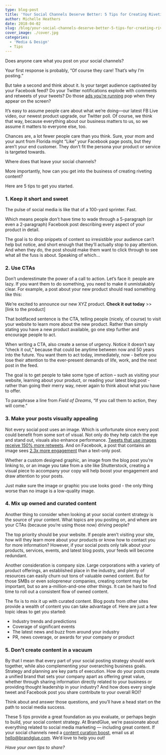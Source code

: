 ```yaml
---
type: blog-post
title: 'Your Social Channels Deserve Better: 5 Tips for Creating Riveting Content'
author: Michelle Heathers
date: 2018-04-02
slug: /blog/your-social-channels-deserve-better-5-tips-for-creating-riveting-content
cover_image: ./cover.jpg
categories:
  - 'Media & Design'
  - Tips
---
```


Does anyone care what you post on your social channels?

Your first response is probably, “Of course they care! That’s why I’m posting.”

But take a second and think about it. Is your target audience captivated by your Facebook feed? Do your Twitter notifications explode with comments and retweets of your tweets? Do those [ads you’re running][1] pop when they appear on the screen?

It’s easy to assume people care about what we’re doing—our latest FB Live video, our newest product upgrade, our Twitter poll. Of course, we think that way, because everything about our business matters to us, so we assume it matters to everyone else, too.

Chances are, a lot fewer people care than you think. Sure, your mom and your aunt from Florida might “Like” your Facebook page posts, but they aren’t your end customer. They don’t fit the persona your product or service is targeted towards.

Where does that leave your social channels?

More importantly, how can you get into the business of creating riveting content?

Here are 5 tips to get you started.

### 1. Keep it short and sweet

The pulse of social media is like that of a 100-yard sprinter. Fast.

Which means people don’t have time to wade through a 5-paragraph (or even a 2-paragraph) Facebook post describing every aspect of your product in detail.

The goal is to drop snippets of content so irresistible your audience can’t help but notice, and short enough that they’ll actually stop to pay attention. And when they do, the post should make them want to click through to see what all the fuss is about. Speaking of which…

### 2. Use CTAs

Don’t underestimate the power of a call to action. Let’s face it: people are lazy. If you want them to do something, you need to make it unmistakably clear. For example, a post about your new product should read something like this:

We’re excited to announce our new XYZ product. **Check it out today** >> [link to the product]

That boldfaced sentence is the CTA, telling people (nicely, of course) to visit your website to learn more about the new product. Rather than simply stating you have a new product available, go one step further and encourage people to act.

When writing a CTA, also create a sense of urgency. Notice it doesn’t say “check it out,” because that could be anytime between now and 50 years into the future. You want them to act today, immediately, now - before you lose their attention to the ever-present demands of life, work, and the next post in the feed.

The goal is to get people to take some type of action – such as visiting your website, learning about your product, or reading your latest blog post - rather than going their merry way, never again to think about what you have to offer.

To paraphrase a line from _Field of Dreams_, “If you call them to action, they will come.”

### 3. Make your posts visually appealing

Not every social post uses an image. Which is unfortunate since every post could benefit from some sort of visual. Not only do they help catch the eye and stand out, visuals also enhance performance. [Tweets that use images receive 150% more retweets][2]. And on Facebook, a post that contains an image sees [2.3x more engagement][3] than a text-only post.

Whether a custom designed graphic, an image from the blog post you’re linking to, or an image you take from a site like Shutterstock, creating a visual piece to accompany your copy will help boost your engagement and draw attention to your posts.

Just make sure the image or graphic you use looks good - the only thing worse than no image is a low-quality image.

### 4. Mix up owned and curated content

Another thing to consider when looking at your social content strategy is the source of your content. What topics are you posting on, and where are your CTAs (because you’re using those now) driving people?

The top priority should be your website. If people aren’t visiting your site, how will they learn more about your products or know how to contact you for more information? However, if your social posts only talk about your products, services, events, and latest blog posts, your feeds will become redundant.

Another consideration is company size. Large corporations with a variety of product offerings, an established place in the industry, and plenty of resources can easily churn out tons of valuable owned content. But for those SMBs or even solopreneur companies, creating content may be important, but so are a-million-and-one other things. It can be hard to find time to roll out a consistent flow of owned content.

The fix is to mix it up with curated content. Blog posts from other sites provide a wealth of content you can take advantage of. Here are just a few topic ideas to get you started:

- Industry trends and predictions
- Coverage of significant events
- The latest news and buzz from around your industry
- PR, news coverage, or awards for your company or product

### 5. Don’t create content in a vacuum

By that I mean that every part of your social posting strategy should work together, while also complementing your overarching business goals. Strategy and planning are key parts of execution. How do your posts create a unified brand that sets your company apart as offering great value, whether through sharing information directly related to your business or providing thought leadership in your industry? And how does every single tweet and Facebook post you share contribute to your overall ROI?

Think about and answer those questions, and you’ll have a head start on the path to social media success.

These 5 tips provide a great foundation as you evaluate, or perhaps begin to build, your social content strategy. At BrandGlue, we’re passionate about everything related to social media marketing — including great content. If your social channels need a [content curation boost][4], email us at <hello@brandglue.com>. We’d love to help you out!

_Have your own tips to share?_

[1]: /blog/social-media-tips/5-design-must-haves-before-creating-your-social-ad
[2]: https://blog.bufferapp.com/the-power-of-twitters-new-expanded-images-and-how-to-make-the-most-of-it
[3]: http://buzzsumo.com/blog/how-to-massively-boost-your-blog-traffic-with-these-5-awesome-image-stats/
[4]: /#services-bg
